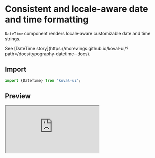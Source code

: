 
# Consistent and locale-aware date and time formatting

`DateTime` component renders locale-aware customizable date and time strings.

<Callout type="info" emoji="💡️">
    See [DateTime
    story](https://morewings.github.io/koval-ui/?path=/docs/typography-datetime--docs).
</Callout>

## Import

```typescript
import {DateTime} from 'koval-ui';
```

## Preview

<Iframe
    src="https://morewings.github.io/koval-ui/iframe.html?args=&id=typography-datetime--primary&viewMode=story"
    width={777}
    height={111}
    caption="DateTime demo"
/>

## Provide a value to render

Component expexts `value` prop as string representing time stamp in a [simplified format](https://developer.mozilla.org/en-US/docs/Web/JavaScript/Reference/Global_Objects/Date#date_time_string_format) based on [ISO 8601](https://en.wikipedia.org/wiki/ISO_8601).

```typescript
const ISOString = new Date('03 October 2012 12:36 UTC').toISOString(); // => "2012-10-03T12:36:00.000Z"
```

## Demo

<CodeEditor
    options={{editorHeight: 450}}
    files={{
        'pages/index.js': `import {DateTime} from 'koval-ui';
    return (
        <DateTime
            value="2012-10-03T12:36:00.000Z"
            era="long"
            year="numeric"
            month="long"
            weekday="long"
            day="numeric"
            hour="numeric"
            minute="numeric"
            second="numeric"
            hour12="false"
            timeZoneName="long"
            enableNoWrap="true"
            locale="en-US"/>
    );
};
`,
    }}
/>
